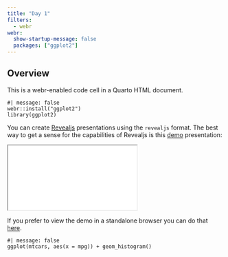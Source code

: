 ```yaml
---
title: "Day 1"
filters:
  - webr
webr:
  show-startup-message: false
  packages: ["ggplot2"]
---
```



## Overview

This is a webr-enabled code cell in a Quarto HTML document.

```webr-r
#| message: false
webr::install("ggplot2")
library(ggplot2)
```

You can create [Revealjs](https://revealjs.com/) presentations using the `revealjs` format. The best way to get a sense for the capabilities of Revealjs is this [demo](slides/){target="_blank"} presentation:

<div>

```{=html}
<iframe class="slide-deck" src="slides/"></iframe>
```

</div>

If you prefer to view the demo in a standalone browser you can do that [here](slides/){target="_blank"}.

```webr-r
#| message: false
ggplot(mtcars, aes(x = mpg)) + geom_histogram()
```